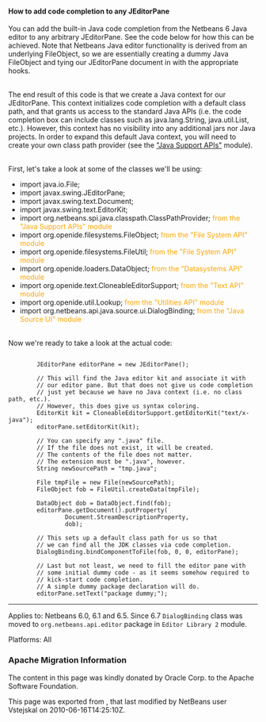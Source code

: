 <!--

    Licensed to the Apache Software Foundation (ASF) under one
    or more contributor license agreements.  See the NOTICE file
    distributed with this work for additional information
    regarding copyright ownership.  The ASF licenses this file
    to you under the Apache License, Version 2.0 (the
    "License"); you may not use this file except in compliance
    with the License.  You may obtain a copy of the License at

      http://www.apache.org/licenses/LICENSE-2.0

    Unless required by applicable law or agreed to in writing,
    software distributed under the License is distributed on an
    "AS IS" BASIS, WITHOUT WARRANTIES OR CONDITIONS OF ANY
    KIND, either express or implied.  See the License for the
    specific language governing permissions and limitations
    under the License.

-->

====How to add code completion to any JEditorPane====
You can add the built-in Java code completion from the Netbeans 6 Java editor to any arbitrary JEditorPane. See the code below for how this can be achieved. Note that Netbeans Java editor functionality is derived from an underlying FileObject, so we are essentially creating a dummy Java FileObject and tying our JEditorPane document in with the appropriate hooks.

<br>
The end result of this code is that we create a Java context for our JEditorPane. This context initializes code completion with a default class path, and that grants us access to the standard Java APIs (i.e. the code completion box can include classes such as java.lang.String, java.util.List, etc.). However, this context has no visibility into any additional jars nor Java projects. In order to expand this default Java context, you will need to create your own class path provider (see the [http://www.netbeans.org/download/dev/javadoc/org-netbeans-api-java/org/netbeans/spi/java/classpath/package-summary.html "Java Support APIs"] module).

<br>
First, let's take a look at some of the classes we'll be using:
* import java.io.File;
* import javax.swing.JEditorPane;
* import javax.swing.text.Document;
* import javax.swing.text.EditorKit;
* import org.netbeans.spi.java.classpath.ClassPathProvider; <span style='color:orange;'> from the "Java Support APIs" module</span>
* import org.openide.filesystems.FileObject; <span style='color:orange;'> from the "File System API" module</span>
* import org.openide.filesystems.FileUtil; <span style='color:orange;'> from the "File System API" module</span>
* import org.openide.loaders.DataObject; <span style='color:orange;'> from the "Datasystems API" module</span>
* import org.openide.text.CloneableEditorSupport; <span style='color:orange;'> from the "Text API" module</span>
* import org.openide.util.Lookup; <span style='color:orange;'> from the "Utilities API" module</span>
* import org.netbeans.api.java.source.ui.DialogBinding; <span style='color:orange;'> from the "Java Source UI" module</span>

<br>
Now we're ready to take a look at the actual code:
<pre>

        JEditorPane editorPane = new JEditorPane();

        // This will find the Java editor kit and associate it with
        // our editor pane. But that does not give us code completion 
        // just yet because we have no Java context (i.e. no class path, etc.).
        // However, this does give us syntax coloring.
        EditorKit kit = CloneableEditorSupport.getEditorKit("text/x-java");
        editorPane.setEditorKit(kit);
        
        // You can specify any ".java" file.
        // If the file does not exist, it will be created.
        // The contents of the file does not matter.
        // The extension must be ".java", however.
        String newSourcePath = "tmp.java";

        File tmpFile = new File(newSourcePath);
        FileObject fob = FileUtil.createData(tmpFile);

        DataObject dob = DataObject.find(fob);
        editorPane.getDocument().putProperty(
                Document.StreamDescriptionProperty, 
                dob);
        
        // This sets up a default class path for us so that
        // we can find all the JDK classes via code completion.
        DialogBinding.bindComponentToFile(fob, 0, 0, editorPane);

        // Last but not least, we need to fill the editor pane with
        // some initial dummy code - as it seems somehow required to
        // kick-start code completion.
        // A simple dummy package declaration will do.
        editorPane.setText("package dummy;");

</pre>

-----

Applies to: Netbeans 6.0, 6.1 and 6.5. Since 6.7 <tt>DialogBinding</tt> class was moved to <tt>org.netbeans.api.editor</tt> package in <tt>Editor Library 2</tt> module.

Platforms: All

===Apache Migration Information===

The content in this page was kindly donated by Oracle Corp. to the
Apache Software Foundation.

This page was exported from , 
that last modified by NetBeans user Vstejskal 
on 2010-06-16T14:25:10Z.

